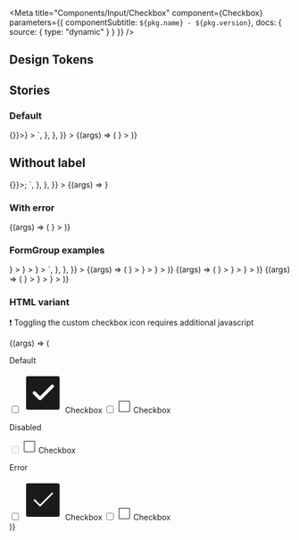 

<Meta
  title="Components/Input/Checkbox"
  component={Checkbox}
  parameters={{ componentSubtitle: `${pkg.name} - ${pkg.version}`, docs: { source: { type: "dynamic" } } }}
/>

<Description markdown={readme} />

## Design Tokens

<DesignTokenDocBlock categoryName="Checkbox" viewType="table" />

## Stories

### Default

<Canvas>
  <Story
    name="Default"
    args={{}}
    parameters={{
      docs: {
        source: {
          code: `
<FormControlLabel
  label="Checkbox"
  control={<Checkbox onChange={() => {}}></Checkbox>}
></FormControlLabel>
`,
        },
      },
    }}
  >
    {(args) => (
      <FormControlLabel
        label="Checkbox"
        control={<Checkbox onChange={action("Checkbox action")}></Checkbox>}
      ></FormControlLabel>
    )}
  </Story>
</Canvas>

## Without label

<Canvas>
  <Story
    name="Without label"
    args={{}}
    parameters={{
      docs: {
        source: {
          code: `
const ReactCheckBox = <Checkbox onChange={() => {}}></Checkbox>;
`,
        },
      },
    }}
  >
    {(args) => <Checkbox onChange={action("Checkbox action")}></Checkbox>}
  </Story>
</Canvas>

### With error

<Canvas>
  <Story name="Error" args={{ error: true }}>
    {(args) => (
      <FormControlLabel
        label="Checkbox"
        control={<Checkbox onChange={action("Checkbox action")} {...args}></Checkbox>}
      ></FormControlLabel>
    )}
  </Story>
</Canvas>

### FormGroup examples

<Canvas>
  <Story
    name="FormGroup example"
    args={{}}
    parameters={{
      docs: {
        source: {
          code: `
<FormGroup label="Label" helperText="Helper text">
  <FormControlLabel
    label="Checkbox"
    control={<Checkbox></Checkbox>}
  ></FormControlLabel>
  <FormControlLabel
    label="Checkbox"
    control={<Checkbox></Checkbox>}
  ></FormControlLabel>
  <FormControlLabel
    label="Checkbox"
    control={<Checkbox></Checkbox>}
  ></FormControlLabel>
</FormGroup>
`,
        },
      },
    }}
  >
    {(args) => (
      <FormGroup label="Label" helperText="Helper text">
        <FormControlLabel
          label="Checkbox"
          control={<Checkbox onChange={action("Checkbox action")} {...args}></Checkbox>}
        ></FormControlLabel>
        <FormControlLabel
          label="Checkbox"
          control={<Checkbox onChange={action("Checkbox action")} {...args}></Checkbox>}
        ></FormControlLabel>
        <FormControlLabel
          label="Checkbox"
          control={<Checkbox onChange={action("Checkbox action")} {...args}></Checkbox>}
        ></FormControlLabel>
      </FormGroup>
    )}
  </Story>
</Canvas>

<Canvas>
  <Story name="FormGroup error" args={{}}>
    {(args) => (
      <FormGroup label="Label" helperText="You can show errors" error>
        <FormControlLabel
          label="Checkbox"
          control={<Checkbox error checked onChange={action("Checkbox action")}></Checkbox>}
        ></FormControlLabel>
        <FormControlLabel
          label="Checkbox"
          control={<Checkbox onChange={action("Checkbox action")}></Checkbox>}
        ></FormControlLabel>
        <FormControlLabel
          label="Checkbox"
          control={<Checkbox onChange={action("Checkbox action")}></Checkbox>}
        ></FormControlLabel>
      </FormGroup>
    )}
  </Story>
</Canvas>

<Canvas>
  <Story name="FormGroup disabled" args={{}}>
    {(args) => (
      <FormGroup label="Label" helperText="Disabled checkboxes">
        <FormControlLabel
          label="Checkbox"
          control={<Checkbox disabled checked onChange={action("Checkbox action")}></Checkbox>}
        ></FormControlLabel>
        <FormControlLabel
          label="Checkbox"
          control={<Checkbox disabled onChange={action("Checkbox action")}></Checkbox>}
        ></FormControlLabel>
        <FormControlLabel
          label="Checkbox"
          control={<Checkbox onChange={action("Checkbox action")}></Checkbox>}
        ></FormControlLabel>
      </FormGroup>
    )}
  </Story>
</Canvas>

### HTML variant
❗️ Toggling the custom checkbox icon requires additional javascript

<Canvas>
  <Story name="HTML Checkbox" args={{}}>
    {(args) => (
      <div>
        <div>
          <p class="utrecht-heading-5">Default</p>
          <label class="denhaag-form-control-label">
            <span class="denhaag-checkbox denhaag-checkbox--checked" aria-disabled="false">
              <input class="denhaag-checkbox__input" type="checkbox" />
              <svg
                xmlns="http://www.w3.org/2000/svg"
                width="72"
                height="72"
                viewBox="0 0 24 24"
                class="denhaag-checkbox__icon"
                focusable="false"
                aria-hidden="true"
                shape-rendering="auto"
              >
                <rect
                  x="-9.5"
                  y="-9.5"
                  rx="0.5"
                  ry="0.5"
                  width="19"
                  height="19"
                  transform="translate(12 12)"
                  stroke="currentColor"
                  fill="currentColor"
                ></rect>
                <path
                  d="M17.663 8l-7.333 7.333L6.997 12"
                  stroke="#fff"
                  stroke-width="2"
                  stroke-linecap="round"
                  stroke-linejoin="round"
                  fill="none"
                ></path>
              </svg>
            </span>
            <span class="denhaag-form-control-label__label">Checkbox</span>
          </label>
          <label class="denhaag-form-control-label">
            <span class="denhaag-checkbox" aria-disabled="false">
              <input class="denhaag-checkbox__input" type="checkbox" />
              <svg
                xmlns="http://www.w3.org/2000/svg"
                width="24"
                height="24"
                class="denhaag-checkbox__icon"
                focusable="false"
                viewBox="0 0 24 24"
                aria-hidden="true"
                shape-rendering="auto"
              >
                <rect
                  x="-9.5"
                  y="-9.5"
                  rx="0.5"
                  ry="0.5"
                  width="19"
                  height="19"
                  transform="translate(12 12)"
                  stroke="currentColor"
                  fill="#fff"
                ></rect>
              </svg>
            </span>
            <span class="denhaag-form-control-label__label">Checkbox</span>
          </label>
        </div>
        <div>
          <p class="utrecht-heading-5">Disabled</p>
          <label class="denhaag-form-control-label denhaag-form-control-label--disabled">
            <span class="denhaag-checkbox denhaag-checkbox--disabled" aria-disabled="true" tab-index="-1">
              <input class="denhaag-checkbox__input" type="checkbox" disabled />
              <svg
                xmlns="http://www.w3.org/2000/svg"
                width="24"
                height="24"
                class="denhaag-checkbox__icon"
                focusable="false"
                viewBox="0 0 24 24"
                aria-hidden="true"
                shape-rendering="auto"
              >
                <rect
                  x="-9.5"
                  y="-9.5"
                  rx="0.5"
                  ry="0.5"
                  width="19"
                  height="19"
                  transform="translate(12 12)"
                  stroke="currentColor"
                  fill="#fff"
                ></rect>
              </svg>
            </span>
            <span class="denhaag-form-control-label__label">Checkbox</span>
          </label>
        </div>
        <div>
          <p class="utrecht-heading-5">Error</p>
          <label class="denhaag-form-control-label">
            <span class="denhaag-checkbox denhaag-checkbox--error denhaag-checkbox--checked" aria-disabled="false">
              <input class="denhaag-checkbox__input" type="checkbox" />
              <svg
                xmlns="http://www.w3.org/2000/svg"
                width="72"
                height="72"
                viewBox="0 0 24 24"
                class="denhaag-checkbox__icon"
                focusable="false"
                aria-hidden="true"
                shape-rendering="auto"
              >
                <rect
                  x="-9.5"
                  y="-9.5"
                  rx="0.5"
                  ry="0.5"
                  width="19"
                  height="19"
                  transform="translate(12 12)"
                  stroke="currentColor"
                  fill="currentColor"
                ></rect>
                <path
                  d="M17.663 8l-7.333 7.333L6.997 12"
                  stroke="#fff"
                  strokeWidth="2"
                  stroke-linecap="round"
                  stroke-linejoin="round"
                  fill="none"
                ></path>
              </svg>
            </span>
            <span class="denhaag-form-control-label__label">Checkbox</span>
          </label>
          <label class="denhaag-form-control-label">
            <span class="denhaag-checkbox denhaag-checkbox--error" aria-disabled="false">
              <input class="denhaag-checkbox__input" type="checkbox" />
              <svg
                xmlns="http://www.w3.org/2000/svg"
                width="24"
                height="24"
                class="denhaag-checkbox__icon"
                focusable="false"
                viewBox="0 0 24 24"
                aria-hidden="true"
                shape-rendering="auto"
              >
                <rect
                  x="-9.5"
                  y="-9.5"
                  rx="0.5"
                  ry="0.5"
                  width="19"
                  height="19"
                  transform="translate(12 12)"
                  stroke="currentColor"
                  fill="#fff"
                ></rect>
              </svg>
            </span>
            <span class="denhaag-form-control-label__label">Checkbox</span>
          </label>
        </div>
      </div>
    )}
  </Story>
</Canvas>
